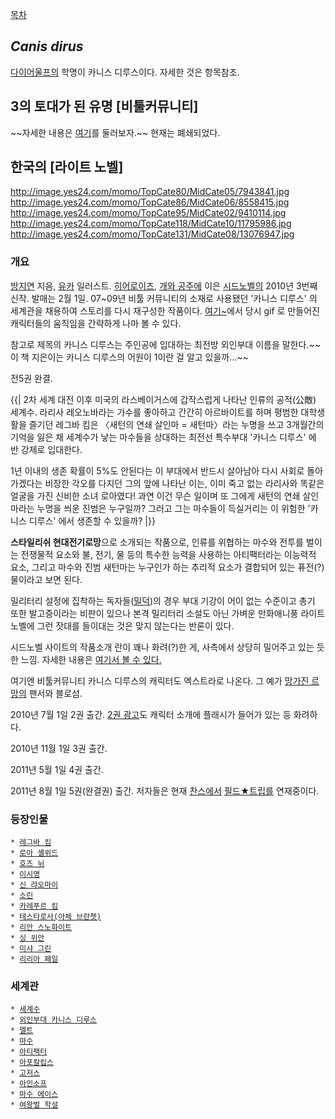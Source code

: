 [[목차]]

== '''''Canis dirus''''' ==
[[다이어울프]]의 학명이 카니스 디루스이다. 자세한 것은 항목참조.


== 3의 토대가 된 유명 [비툴커뮤니티] ==
~~자세한 내용은 [http://limibre.com/canisx/cdx-index.html 여기]를 둘러보자.~~ 현재는 폐쇄되었다.

== 한국의 [라이트 노벨] ==
http://image.yes24.com/momo/TopCate80/MidCate05/7943841.jpg http://image.yes24.com/momo/TopCate86/MidCate06/8558415.jpg http://image.yes24.com/momo/TopCate95/MidCate02/9410114.jpg
http://image.yes24.com/momo/TopCate118/MidCate10/11795986.jpg http://image.yes24.com/momo/TopCate131/MidCate08/13076947.jpg
=== 개요 ===
[[방지연]] 지음, [[유카]] 일러스트. [[히어로이즈]], [[개와 공주]]에 이은 [[시드노벨]]의 2010년 3번째 신작. 
발매는 2월 1일.
07~09년 비툴 커뮤니티의 소재로 사용됐던 '카니스 디루스' 의 세계관을 채용하여 스토리를 다시 재구성한 작품이다. [http://canisx.xo.st 여기~]에서 당시 gif 로 만들어진 캐릭터들의 움직임을 간략하게 나마 볼 수 있다.

참고로 제목의 카니스 디루스는 주인공에 입대하는 최전방 외인부대 이름을 말한다.~~이 책 지은이는 카니스 디루스의 어원이 1이란 걸 알고 있을까...~~

전5권 완결.

{{|
2차 세계 대전 이후 미국의 라스베이거스에 갑작스럽게 나타난 인류의 공적(公敵) 세계수. 라리사 레오노바라는 가수를 좋아하고 간간히 아르바이트를 하며 평범한 대학생활을 즐기던 레그바 킴은 〈새턴의 연쇄 살인마 = 새턴마〉라는 누명을 쓰고 3개월간의 기억을 잃은 채 세계수가 낳는 마수들을 상대하는 최전선 특수부대 '카니스 디루스' 에 반 강제로 입대한다. 

1년 이내의 생존 확률이 5%도 안된다는 이 부대에서 반드시 살아남아 다시 사회로 돌아가겠다는 비장한 각오를 다지던 그의 앞에 나타난 이는, 이미 죽고 없는 라리사와 똑같은 얼굴을 가진 신비한 소녀 로아였다! 과연 이건 무슨 일이며 또 그에게 새턴의 연쇄 살인마라는 누명을 씌운 진범은 누구일까? 그러고 그는 마수들이 득실거리는 이 위험한 '카니스 디루스' 에서 생존할 수 있을까?
|}}

'''스타일리쉬 현대전기로망'''으로 소개되는 작품으로, 인류를 위협하는 마수와 전투를 벌이는 전쟁물적 요소와 불, 전기, 물 등의 특수한 능력을 사용하는 아티팩터라는 이능력적 요소, 그리고 마수와 진범 새턴마는 누구인가 하는 추리적 요소가 결합되어 있는 퓨전(?)물이라고 보면 된다.

밀리터리 설정에 집착하는 독자들([[밀덕]])의 경우 부대 기강이 어이 없는 수준이고 총기 또한 발고증이라는 비판이 있으나 본격 밀리터리 소설도 아닌 가벼운 만화애니풍 라이트 노벨에 그런 잣대를 들이대는 것은 맞지 않는다는 반론이 있다.

시드노벨 사이트의 작품소개 란이 꽤나 화려(?)한 게, 사측에서 상당히 밀어주고 있는 듯한 느낌. 자세한 내용은 [http://www.seednovel.com/pimangboard/read.php?code=seedadv 여기서 볼 수 있다.]

여기엔 비툴커뮤니티 카니스 디루스의 캐릭터도 엑스트라로 나온다. 그 예가 [[망가진 르망]]의 팬서와 블로섬.

2010년 7월 1일 2권 출간. [http://www.seednovel.com/pb/48958 2권 광고]도 캐릭터 소개에 플래시가 들어가 있는 등 화려하다. 

2010년 11월 1일 3권 출간.

2011년 5월 1일 4권 출간.

2011년 8월 1일 5권(완결권) 출간. 저자들은 현재 [[찬스]]에서 [[필드★트립]]를 연재중이다.

=== 등장인물 ===
 * [[레그바 킴]]
 * [[로아 셸위드]]
 * [[호즈 뉘]]
 * [[이시영]]
 * [[신 랴오마이]]
 * [[소린]]
 * [[카레푸르 킴]]
 * [[테스타로사(아체 브란쳇)]]
 * [[리안 스노화이트]]
 * [[싱 위안]]
 * [[미샤 그린]]
 * [[리리아 페일]]

=== 세계관 ===
 * [[세계수]]
 * [[외인부대 카니스 디루스]]
 * [[멜트]]
 * [[마수]]
 * [[아티팩터]]
 * [[아포칼립스]]
 * [[고저스]]
 * [[아인소프]]
 * [[마수 에이스]]
 * [[여왕벌 학설]]
 
